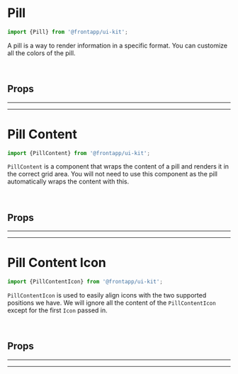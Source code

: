 
<Meta title="Components/Pill" of={Pill} />

# Pill

<Canvas>
  <Story id="components-pill--basic" />
</Canvas>

```typescript
import {Pill} from '@frontapp/ui-kit';
```

A pill is a way to render information in a specific format. You can customize all the colors of the pill.

<br />

## Props

<ArgsTable of={Pill} />

<hr />
<hr />

# Pill Content

```typescript
import {PillContent} from '@frontapp/ui-kit';
```

`PillContent` is a component that wraps the content of a pill and renders it in the correct grid area.
You will not need to use this component as the pill automatically wraps the content with this.

<br />

## Props

<ArgsTable of={PillContent} />

<hr />
<hr />

# Pill Content Icon

<Canvas>
  <Story id="components-pill--icon-pill" />
</Canvas>

```typescript
import {PillContentIcon} from '@frontapp/ui-kit';
```

`PillContentIcon` is used to easily align icons with the two supported positions we have.
We will ignore all the content of the `PillContentIcon` except for the first `Icon` passed in.

<br />

## Props

<ArgsTable of={PillContentIcon} />

<hr />
<hr />
